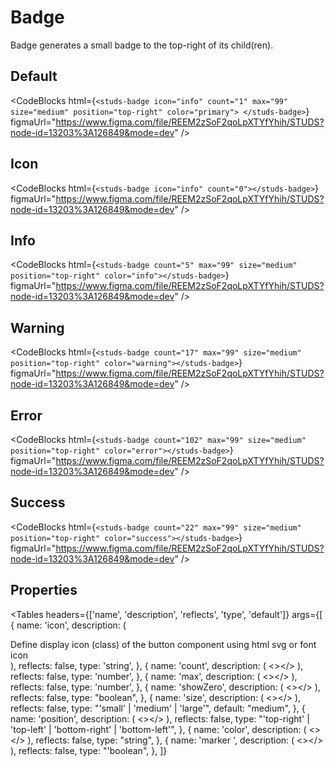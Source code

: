 # Badge

<HeaderComponent
  htmlTag="studs-badge"
  jsxTag="StudsBadge"
  version="Since 2.0"
  status="Unstable"
/>

Badge generates a small badge to the top-right of its child(ren).

## Default

<ResizerFeatures>
  <studs-badge
    icon="info"
    count="1"
    max="99"
    size="medium"
    position="top-right"
    color="primary"
  ></studs-badge>
</ResizerFeatures>

<CodeBlocks
  html={`
<studs-badge
  icon="info"
  count="1"
  max="99"
  size="medium"
  position="top-right"
  color="primary">
</studs-badge>
  `}
  figmaUrl="https://www.figma.com/file/REEM2zSoF2qoLpXTYfYhih/STUDS?node-id=13203%3A126849&mode=dev"
/>

## Icon

<ResizerFeatures>
  <studs-badge icon="info" count="0"></studs-badge>
</ResizerFeatures>

<CodeBlocks
  html={`
<studs-badge icon="info" count="0"></studs-badge>
  `}
  figmaUrl="https://www.figma.com/file/REEM2zSoF2qoLpXTYfYhih/STUDS?node-id=13203%3A126849&mode=dev"
/>

## Info

<ResizerFeatures>
  <studs-badge
    count="5"
    max="99"
    size="medium"
    position="top-right"
    color="info"
  ></studs-badge>
</ResizerFeatures>

<CodeBlocks
  html={`
<studs-badge count="5" max="99" size="medium" position="top-right" color="info"></studs-badge>
  `}
  figmaUrl="https://www.figma.com/file/REEM2zSoF2qoLpXTYfYhih/STUDS?node-id=13203%3A126849&mode=dev"
/>

## Warning

<ResizerFeatures>
  <studs-badge
    count="17"
    max="99"
    size="medium"
    position="top-right"
    color="warning"
  ></studs-badge>
</ResizerFeatures>

<CodeBlocks
  html={`
<studs-badge count="17" max="99" size="medium" position="top-right" color="warning"></studs-badge>
  `}
  figmaUrl="https://www.figma.com/file/REEM2zSoF2qoLpXTYfYhih/STUDS?node-id=13203%3A126849&mode=dev"
/>

## Error

<ResizerFeatures>
  <studs-badge
    count="102"
    max="99"
    size="medium"
    position="top-right"
    color="error"
  ></studs-badge>
</ResizerFeatures>

<CodeBlocks
  html={`
<studs-badge count="102" max="99" size="medium" position="top-right" color="error"></studs-badge>
  `}
  figmaUrl="https://www.figma.com/file/REEM2zSoF2qoLpXTYfYhih/STUDS?node-id=13203%3A126849&mode=dev"
/>

## Success

<ResizerFeatures>
  <studs-badge
    count="22"
    max="99"
    size="medium"
    position="top-right"
    color="success"
  ></studs-badge>
</ResizerFeatures>

<CodeBlocks
  html={`
<studs-badge count="22" max="99" size="medium" position="top-right" color="success"></studs-badge>
  `}
  figmaUrl="https://www.figma.com/file/REEM2zSoF2qoLpXTYfYhih/STUDS?node-id=13203%3A126849&mode=dev"
/>

## Properties

<Tables
  headers={['name', 'description', 'reflects', 'type', 'default']}
  args={[
    {
      name: 'icon',
      description: (
        <div>
          Define display icon (class) of the button component using html svg or font icon
        </div>
      ),
      reflects: false,
      type: 'string',
    },
    {
      name: 'count',
      description: (
        <></>
      ),
      reflects: false,
      type: 'number',
    },
    {
      name: 'max',
      description: (
        <></>
      ),
      reflects: false,
      type: 'number',
    },
    {
      name: 'showZero',
      description: (
        <></>
      ),
      reflects: false,
      type: "boolean",
    },
    {
      name: 'size',
      description: (
        <></>
      ),
      reflects: false,
      type: "'small' | 'medium' | 'large'",
      default: "medium",
    },
    {
      name: 'position',
      description: (
        <></>
      ),
      reflects: false,
      type: "'top-right' | 'top-left' | 'bottom-right' | 'bottom-left'",
    },
    {
      name: 'color',
      description: (
        <></>
      ),
      reflects: false,
      type: "string",
    },
    {
      name: 'marker	',
      description: (
        <></>
      ),
      reflects: false,
      type: "'boolean",
    },
  ]}
></Tables>

